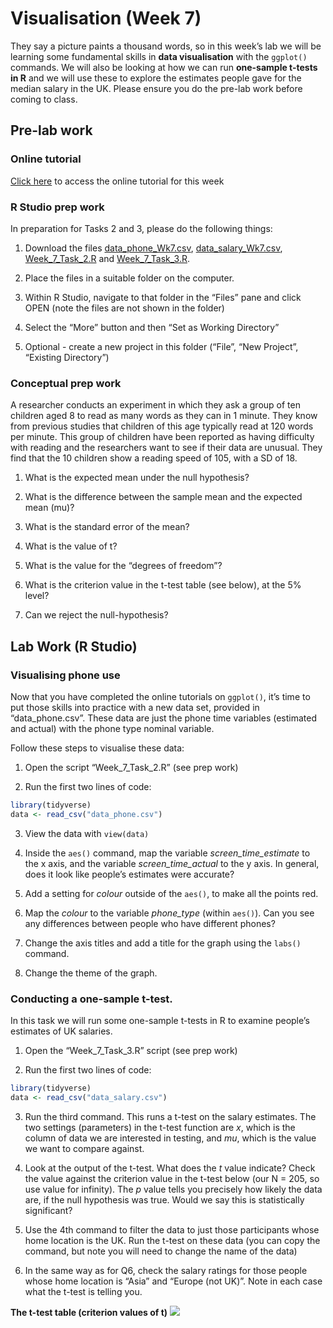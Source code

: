 # Visualisation (Week 7)

They say a picture paints a thousand words, so in this week's lab we will be learning some fundamental skills in **data visualisation** with the `ggplot()` commands.  We will also be looking at how we can run **one-sample t-tests in R** and we will use these to explore the estimates people gave for the median salary in the UK. Please ensure you do the pre-lab work before coming to class.

## Pre-lab work

### Online tutorial 

[Click here](https://psylancs.shinyapps.io/Week_7_learnr/) to access the online tutorial for this week

### R Studio prep work

In preparation for Tasks 2 and 3, please do the following things:

1. Download the files [data_phone_Wk7.csv](files/Week_7/data_phone_Wk7.csv), [data_salary_Wk7.csv](files/Week_7/data_salary_Wk7.csv), [Week_7_Task_2.R](files/Week_7/Week_7_Task_2.R) and [Week_7_Task_3.R](files/Week_7/Week_7_Task_3.R).

2. Place the files in a suitable folder on the computer.

3. Within R Studio, navigate to that folder in the "Files" pane and click OPEN (note the files are not shown in the folder)

3. Select the "More" button and then "Set as Working Directory"

4. Optional - create a new project in this folder ("File", "New Project", "Existing Directory")

### Conceptual prep work

A researcher conducts an experiment in which they ask a group of ten children aged 8 to read as many words as they can in 1 minute. They know from previous studies that children of this age typically read at 120 words per minute. This group of children have been reported as having difficulty with reading and the researchers want to see if their data are unusual. They find that the 10 children show a reading speed of 105, with a SD of 18. 

1. What is the expected mean under the null hypothesis?

2. What is the difference between the sample mean and the expected mean (mu)?

3. What is the standard error of the mean?

4. What is the value of t?

5. What is the value for the "degrees of freedom"?

6. What is the criterion value in the t-test table (see below), at the 5% level?

7. Can we reject the null-hypothesis?


## Lab Work (R Studio)

### Visualising phone use

Now that you have completed the online tutorials on `ggplot()`, it's time to put those skills into practice with a new data set, provided in "data_phone.csv". These data are just the phone time variables (estimated and actual) with the phone type nominal variable.

Follow these steps to visualise these data: 

1. Open the script "Week_7_Task_2.R" (see prep work)

2. Run the first two lines of code:

```r
library(tidyverse)
data <- read_csv("data_phone.csv")
```

3. View the data with `view(data)`

4. Inside the `aes()` command, map the variable *screen_time_estimate* to the x axis, and the variable *screen_time_actual* to the y axis. In general, does it look like people's estimates were accurate?

5. Add a setting for *colour* outside of the `aes()`, to make all the points red.

6. Map the *colour* to the variable *phone_type* (within `aes()`). Can you see any differences between people who have different phones?

7. Change the axis titles and add a title for the graph using the `labs()` command.

8. Change the theme of the graph.


### Conducting a one-sample t-test.

In this task we will run some one-sample t-tests in R to examine people's estimates of UK salaries.

1. Open the "Week_7_Task_3.R" script (see prep work)

2. Run the first two lines of code:

```r
library(tidyverse) 
data <- read_csv("data_salary.csv")
```

3. Run the third command. This runs a t-test on the salary estimates. The two settings (parameters) in the t-test function are *x*, which is the column of data we are interested in testing, and *mu*, which is the value we want to compare against. 

4. Look at the output of the t-test. What does the *t* value indicate? Check the value against the criterion value in the t-test below (our N = 205, so use value for infinity). The *p* value tells you precisely how likely the data are, if the null hypothesis was true. Would we say this is statistically significant?

5. Use the 4th command to filter the data to just those participants whose home location is the UK. Run the t-test on these data (you can copy the command, but note you will need to change the name of the data)

6. In the same way as for Q6, check the salary ratings for those people whose home location is "Asia" and "Europe (not UK)". Note in each case what the t-test is telling you.

**The t-test table (criterion values of t)**
![](files/Week_7/ttable.png)









